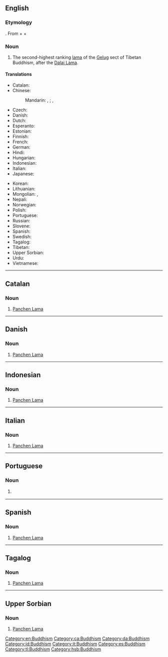 ==English==
{{wikipedia}}

===Etymology===
{{etyl|bo|en}} {{m|bo|sc=Tibt|པན་ཆེན་བླ་མ|tr=Pan-chen Bla-ma}}. From {{cog|sa|पण्डित|sc=Deva|tr=paṇḍita||scholar}} + {{cog|bo|ཆེན་པོ|sc=Tibt|tr=chenpo||big}} + {{cog|bo|sc=Tibt|བླ་མ|tr=bla-ma}}

===Noun===
{{en-noun|head=Panchen Lama}}

# {{lb|en|Tibetan Buddhism}} The second-highest ranking [[lama]] of the [[Gelug]] sect of Tibetan Buddhism, after the [[Dalai Lama]].

====Translations====
{{trans-top|second-highest ranking lama of the Gelug sect of Tibetan Buddhism}}
* Catalan: {{t|ca|Panchen Lama}}
* Chinese:
*: Mandarin: {{t+|cmn|班禪喇嘛|sc=Hant}}, {{t+|cmn|班禅喇嘛|sc=Hans}}; {{t+|cmn|班禪額爾德尼|sc=Hant}}, {{t+|cmn|班禅额尔德尼|sc=Hans}}
* Czech: {{t|cs|Pančhenlama}}
* Danish: {{t|da|Panchen Lama}}
* Dutch: {{t|nl|Panchen lama}}
* Esperanto: {{t|eo|Panĉen-lamao}}
* Estonian: {{t|et|Pantšen-laama}}
* Finnish: {{t|fi|Panchen-lama}}
* French: {{t|fr|Panchen-lama}}
* German: {{t|de|Penchen Lama}}
* Hindi: {{t|hi|पंचेन लामा}}
* Hungarian: {{t+|hu|Panchen Láma}}
* Indonesian: {{t|id|Panchen Lama}}
* Italian: {{t|it|Panchen Lama}}
* Japanese: {{t|ja|パンチェン・ラマ|tr=panchen rama}}
{{trans-mid}}
* Korean: {{t|ko|판첸 라마|sc=Hang|tr=panchen lama}}
* Lithuanian: {{t|lt|Pančen Lama}}
* Mongolian: {{t|mn|Банчин богд}}, {{t|mn|Банчин лам}}
* Nepali: {{t-needed|ne}}
* Norwegian: {{t|no|Panchen Lama}}
* Polish: {{t+|pl|panczenlama|m}}
* Portuguese: {{t|pt|Panchen Lama}}
* Russian: {{t|ru|Па́нчен-ла́ма|m}}
* Slovene: {{t|sl|Pančen Lama}}
* Spanish: {{t|es|Panchen Lama}}
* Swedish: {{t|sv|Panchen lama}}
* Tagalog: {{t|tl|Panchen Lama}}
* Tibetan: {{t|bo|པན་ཆེན་བླ་མ|tr=Pan-chen Bla-ma|sc=Tibt}}
* Upper Sorbian: {{t|hsb|Panchen Lama}}
* Urdu: {{t|ur|پنچن لاما}}
* Vietnamese: {{t|vi|Ban-thiền Lạt-ma}}
{{trans-bottom}}

[[Category:en:Buddhism]]

----

==Catalan==

===Noun===
{{head|ca|noun}}

# [[Panchen Lama]]

[[Category:ca:Buddhism]]

----

==Danish==

===Noun===
{{head|da|noun}}

# [[Panchen Lama]]

[[Category:da:Buddhism]]

----

==Indonesian==

===Noun===
{{id-noun}}

# [[Panchen Lama]]

[[Category:id:Buddhism]]

----

==Italian==

===Noun===
{{head|it|noun}}

# [[Panchen Lama]]

[[Category:it:Buddhism]]

----

==Portuguese==

===Noun===
{{pt-noun|m|s}}

# {{lb|pt|Tibetan Buddhism}} {{l|en|Panchen Lama}} {{gloss|second-highest ranking lama of the Gelug sect of Tibetan Buddhism}}

----

==Spanish==

===Noun===
{{es-noun|m|Panchen Lama}}

# [[Panchen Lama]]

[[Category:es:Buddhism]]

----

==Tagalog==

===Noun===
{{tl-noun}}

# [[Panchen Lama]]

[[Category:tl:Buddhism]]

----

==Upper Sorbian==

===Noun===
{{head|hsb|noun}}

# [[Panchen Lama]]

[[Category:hsb:Buddhism]]